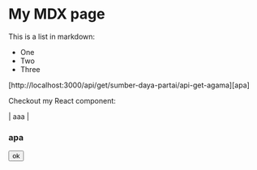 

# My MDX page

This is a list in markdown:

- One
- Two
- Three

[http://localhost:3000/api/get/sumber-daya-partai/api-get-agama][apa]

Checkout my React component:

| aaa |

### apa
<Button >ok</Button>